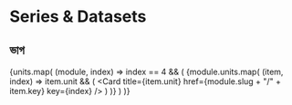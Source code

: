 # Series & Datasets


## ভাগ
{units.map(
    (module, index) =>
    index == 4 && (
        <Cards>
            {module.units.map(
                (item, index) =>
                item.unit && (
                    <Card title={item.unit} href={module.slug + "/" + item.key} key={index} />
                )
            )}
        </Cards>
    )
)}